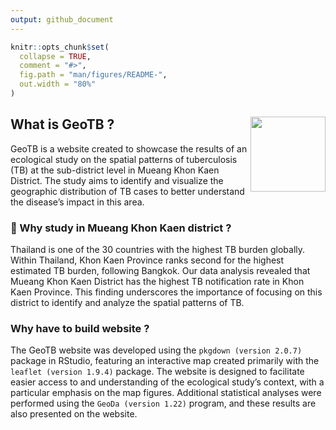 ```yaml
---
output: github_document
---
```


<!-- README.md is generated from README.Rmd. Please edit that file -->

```r
knitr::opts_chunk$set(
  collapse = TRUE,
  comment = "#>",
  fig.path = "man/figures/README-",
  out.width = "80%"
)
```


<!-- badges: start -->
<!-- badges: end -->

## What is GeoTB ? <img src="https://raw.githubusercontent.com/Azz247/GeoTB/main/man/figures/treasure-map.png" align="right" alt="" width="120" />
GeoTB is a website created to showcase the results of an ecological study on the spatial patterns of tuberculosis (TB) at the sub-district level in Mueang Khon Kaen District. The study aims to identify and visualize the geographic distribution of TB cases to better understand the disease's impact in this area.

### 📌 Why study in Mueang Khon Kaen district ? 
Thailand is one of the 30 countries with the highest TB burden globally. Within Thailand, Khon Kaen Province ranks second for the highest estimated TB burden, following Bangkok. Our data analysis revealed that Mueang Khon Kaen District has the highest TB notification rate in Khon Kaen Province. This finding underscores the importance of focusing on this district to identify and analyze the spatial patterns of TB.

### Why have to build website ?
The GeoTB website was developed using the `pkgdown (version 2.0.7)` package in RStudio, featuring an interactive map created primarily with the `leaflet (version 1.9.4)` package. The website is designed to facilitate easier access to and understanding of the ecological study's context, with a particular emphasis on the map figures. Additional statistical analyses were performed using the `GeoDa (version 1.22)` program, and these results are also presented on the website.

